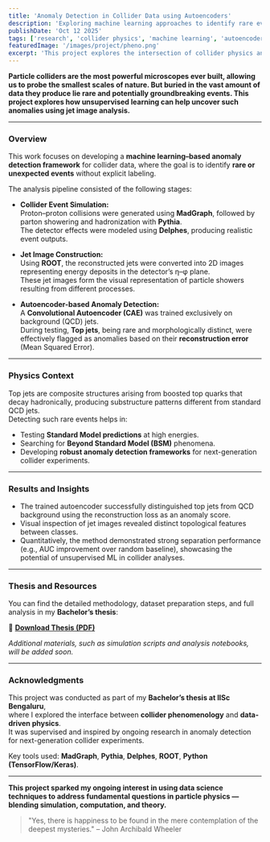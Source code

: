 ```yaml
---
title: 'Anomaly Detection in Collider Data using Autoencoders'
description: 'Exploring machine learning approaches to identify rare events in proton–proton collision data using jet images and autoencoders.'
publishDate: 'Oct 12 2025'
tags: ['research', 'collider physics', 'machine learning', 'autoencoder', 'jets']
featuredImage: '/images/project/pheno.png'
excerpt: 'This project explores the intersection of collider physics and machine learning — simulating proton–proton collisions, constructing jet images, and applying unsupervised autoencoders to detect rare events like top jets.'
---
```


**Particle colliders are the most powerful microscopes ever built, allowing us to probe the smallest scales of nature. But buried in the vast amount of data they produce lie rare and potentially groundbreaking events. This project explores how unsupervised learning can help uncover such anomalies using jet image analysis.**

---

### Overview

This work focuses on developing a **machine learning–based anomaly detection framework** for collider data, where the goal is to identify **rare or unexpected events** without explicit labeling.

The analysis pipeline consisted of the following stages:

- **Collider Event Simulation:**  
  Proton–proton collisions were generated using **MadGraph**, followed by parton showering and hadronization with **Pythia**.  
  The detector effects were modeled using **Delphes**, producing realistic event outputs.

- **Jet Image Construction:**  
  Using **ROOT**, the reconstructed jets were converted into 2D images representing energy deposits in the detector’s η–φ plane.  
  These jet images form the visual representation of particle showers resulting from different processes.

- **Autoencoder-based Anomaly Detection:**  
  A **Convolutional Autoencoder (CAE)** was trained exclusively on background (QCD) jets.  
  During testing, **Top jets**, being rare and morphologically distinct, were effectively flagged as anomalies based on their **reconstruction error** (Mean Squared Error).

---

### Physics Context

Top jets are composite structures arising from boosted top quarks that decay hadronically, producing substructure patterns different from standard QCD jets.  
Detecting such rare events helps in:

- Testing **Standard Model predictions** at high energies.  
- Searching for **Beyond Standard Model (BSM)** phenomena.  
- Developing **robust anomaly detection frameworks** for next-generation collider experiments.

---

### Results and Insights

- The trained autoencoder successfully distinguished top jets from QCD background using the reconstruction loss as an anomaly score.  
- Visual inspection of jet images revealed distinct topological features between classes.  
- Quantitatively, the method demonstrated strong separation performance (e.g., AUC improvement over random baseline), showcasing the potential of unsupervised ML in collider analyses.

---

### Thesis and Resources

You can find the detailed methodology, dataset preparation steps, and full analysis in my **Bachelor’s thesis**:

📄 **[Download Thesis (PDF)](/images/project/BS.pdf)**

*Additional materials, such as simulation scripts and analysis notebooks, will be added soon.*

---

### Acknowledgments

This project was conducted as part of my **Bachelor’s thesis at IISc Bengaluru**,  
where I explored the interface between **collider phenomenology** and **data-driven physics**.  
It was supervised and inspired by ongoing research in anomaly detection for next-generation collider experiments.

Key tools used: **MadGraph**, **Pythia**, **Delphes**, **ROOT**, **Python (TensorFlow/Keras)**.

---

**This project sparked my ongoing interest in using data science techniques to address fundamental questions in particle physics — blending simulation, computation, and theory.**


> "Yes, there is happiness to be found in the mere contemplation of the deepest mysteries." – John Archibald Wheeler